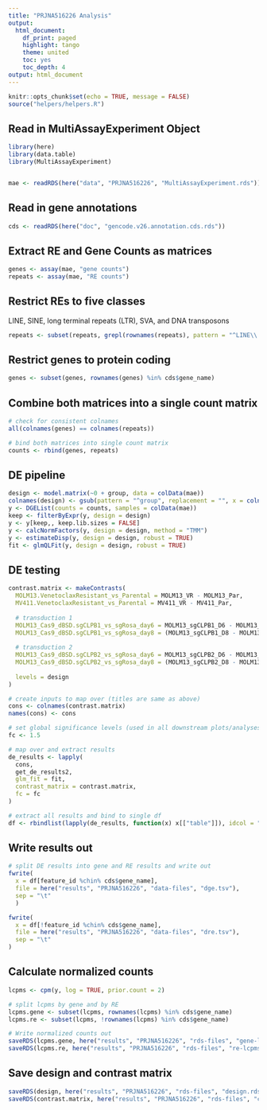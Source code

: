 ```yaml
---
title: "PRJNA516226 Analysis"
output:
  html_document:
    df_print: paged
    highlight: tango
    theme: united
    toc: yes
    toc_depth: 4
output: html_document
---
```


```r
knitr::opts_chunk$set(echo = TRUE, message = FALSE)
source("helpers/helpers.R")
```

## Read in MultiAssayExperiment Object

```r
library(here)
library(data.table)
library(MultiAssayExperiment)


mae <- readRDS(here("data", "PRJNA516226", "MultiAssayExperiment.rds"))
```

## Read in gene annotations

```r
cds <- readRDS(here("doc", "gencode.v26.annotation.cds.rds"))
```

## Extract RE and Gene Counts as matrices

```r
genes <- assay(mae, "gene counts")
repeats <- assay(mae, "RE counts")
```

## Restrict REs to five classes

LINE, SINE, long terminal repeats (LTR), SVA, and DNA transposons

```r
repeats <- subset(repeats, grepl(rownames(repeats), pattern = "^LINE\\.|^SINE\\.|^LTR\\.|.*\\.SVA\\..*|^DNA\\."))
```

## Restrict genes to protein coding

```r
genes <- subset(genes, rownames(genes) %in% cds$gene_name)
```

## Combine both matrices into a single count matrix

```r
# check for consistent colnames
all(colnames(genes) == colnames(repeats))

# bind both matrices into single count matrix
counts <- rbind(genes, repeats)
```

## DE pipeline

```r
design <- model.matrix(~0 + group, data = colData(mae))
colnames(design) <- gsub(pattern = "^group", replacement = "", x = colnames(design))
y <- DGEList(counts = counts, samples = colData(mae))
keep <- filterByExpr(y, design = design)
y <- y[keep,, keep.lib.sizes = FALSE]
y <- calcNormFactors(y, design = design, method = "TMM")
y <- estimateDisp(y, design = design, robust = TRUE)
fit <- glmQLFit(y, design = design, robust = TRUE)
```

## DE testing

```r
contrast.matrix <- makeContrasts(
  MOLM13.VenetoclaxResistant_vs_Parental = MOLM13_VR - MOLM13_Par,
  MV411.VenetoclaxResistant_vs_Parental = MV411_VR - MV411_Par,
  
  # transduction 1
  MOLM13_Cas9_dBSD.sgCLPB1_vs_sgRosa_day6 = MOLM13_sgCLPB1_D6 - MOLM13_sgRosa_D6,
  MOLM13_Cas9_dBSD.sgCLPB1_vs_sgRosa_day8 = (MOLM13_sgCLPB1_D8 - MOLM13_sgCLPB1_D6) - (MOLM13_sgRosa_D8 - MOLM13_sgRosa_D6),
  
  # transduction 2
  MOLM13_Cas9_dBSD.sgCLPB2_vs_sgRosa_day6 = MOLM13_sgCLPB2_D6 - MOLM13_sgRosa_D6,
  MOLM13_Cas9_dBSD.sgCLPB2_vs_sgRosa_day8 = (MOLM13_sgCLPB2_D8 - MOLM13_sgCLPB1_D6) - (MOLM13_sgRosa_D8 - MOLM13_sgRosa_D6),
  
  levels = design
)

# create inputs to map over (titles are same as above)
cons <- colnames(contrast.matrix)
names(cons) <- cons

# set global significance levels (used in all downstream plots/analyses)
fc <- 1.5

# map over and extract results
de_results <- lapply(
  cons, 
  get_de_results2, 
  glm_fit = fit, 
  contrast_matrix = contrast.matrix,
  fc = fc
)

# extract all results and bind to single df
df <- rbindlist(lapply(de_results, function(x) x[["table"]]), idcol = "contrast")
```

## Write results out

```r
# split DE results into gene and RE results and write out
fwrite(
  x = df[feature_id %chin% cds$gene_name],
  file = here("results", "PRJNA516226", "data-files", "dge.tsv"),
  sep = "\t"
  )

fwrite(
  x = df[!feature_id %chin% cds$gene_name],
  file = here("results", "PRJNA516226", "data-files", "dre.tsv"),
  sep = "\t"
)
```

## Calculate normalized counts

```r
lcpms <- cpm(y, log = TRUE, prior.count = 2)

# split lcpms by gene and by RE
lcpms.gene <- subset(lcpms, rownames(lcpms) %in% cds$gene_name)
lcpms.re <- subset(lcpms, !rownames(lcpms) %in% cds$gene_name)

# Write normalized counts out
saveRDS(lcpms.gene, here("results", "PRJNA516226", "rds-files", "gene-lcpms.rds"))
saveRDS(lcpms.re, here("results", "PRJNA516226", "rds-files", "re-lcpms.rds"))
```

## Save design and contrast matrix

```r
saveRDS(design, here("results", "PRJNA516226", "rds-files", "design.rds"))
saveRDS(contrast.matrix, here("results", "PRJNA516226", "rds-files", "contrast-matrix.rds"))
```
